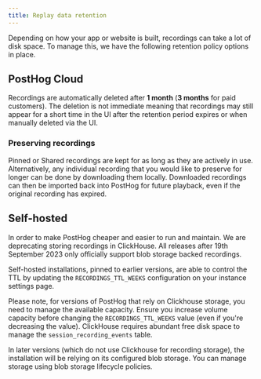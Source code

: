 ```yaml
---
title: Replay data retention
---
```


Depending on how your app or website is built, recordings can take a lot of disk space. To manage this, we have the following retention policy options in place.

## PostHog Cloud

Recordings are automatically deleted after **1 month** (**3 months** for paid customers). 
The deletion is not immediate meaning that recordings may still appear for a short time in the UI after the retention period expires or when manually deleted via the UI. 


### Preserving recordings

Pinned or Shared recordings are kept for as long as they are actively in use. Alternatively, any individual recording that you would like to preserve for longer can be done by downloading them locally. Downloaded recordings can then be imported back into PostHog for future playback, even if the original recording has expired.


## Self-hosted 

In order to make PostHog cheaper and easier to run and maintain. 
We are deprecating storing recordings in ClickHouse. 
All releases after 19th September 2023 only officially support blob storage backed recordings.

Self-hosted installations, pinned to earlier versions, 
are able to control the TTL by updating the `RECORDINGS_TTL_WEEKS` configuration on your instance settings page. 

Please note, 
for versions of PostHog that rely on Clickhouse storage, 
you need to manage the available capacity. 
Ensure you increase volume capacity before changing the `RECORDINGS_TTL_WEEKS` value (even if you're decreasing the value). 
ClickHouse requires abundant free disk space to manage the `session_recording_events` table.

In later versions (which do not use Clickhouse for recording storage), 
the installation will be relying on its configured blob storage. 
You can manage storage using blob storage lifecycle policies.